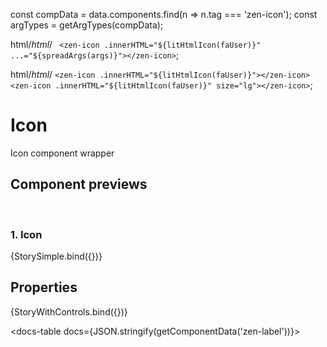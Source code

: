 
const compData = data.components.find(n => n.tag === 'zen-icon');
const argTypes = getArgTypes(compData);


<Meta title="Icons/Icon" component="zen-icon" argTypes={argTypes} />

  html/*html*/ ` <zen-icon .innerHTML="${litHtmlIcon(faUser)}" ...="${spreadArgs(args)}"></zen-icon>`;

  html/*html*/ `
    <zen-icon .innerHTML="${litHtmlIcon(faUser)}"></zen-icon>
    <zen-icon .innerHTML="${litHtmlIcon(faUser)}" size="lg"></zen-icon>
  `;

# Icon

Icon component wrapper

## Component previews

<br />

### 1. Icon

<Canvas>
  <Story name="StorySimple">{StorySimple.bind({})}</Story>
</Canvas>

## Properties

<Canvas>
  <Story
    name="default"
    args={{
      ...getDefaultArgs(argTypes),
    }}
  >
    {StoryWithControls.bind({})}
  </Story>
</Canvas>

<ArgsTable story="default" />

<docs-table docs={JSON.stringify(getComponentData('zen-label'))}></docs-table>
